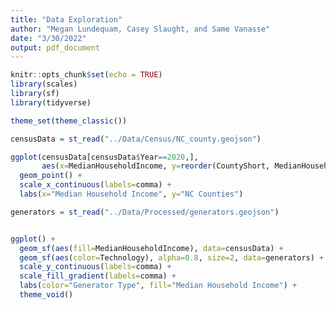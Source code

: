 ```yaml
---
title: "Data Exploration"
author: "Megan Lundequam, Casey Slaught, and Same Vanasse"
date: "3/30/2022"
output: pdf_document
---
```


```r
knitr::opts_chunk$set(echo = TRUE)
library(scales)
library(sf)
library(tidyverse)

theme_set(theme_classic())

```

```r

censusData = st_read("../Data/Census/NC_county.geojson")

ggplot(censusData[censusData$Year==2020,], 
       aes(x=MedianHouseholdIncome, y=reorder(CountyShort, MedianHouseholdIncome))) +
  geom_point() + 
  scale_x_continuous(labels=comma) + 
  labs(x="Median Household Income", y="NC Counties")

```



```r

generators = st_read("../Data/Processed/generators.geojson")


ggplot() + 
  geom_sf(aes(fill=MedianHouseholdIncome), data=censusData) + 
  geom_sf(aes(color=Technology), alpha=0.8, size=2, data=generators) + 
  scale_y_continuous(labels=comma) + 
  scale_fill_gradient(labels=comma) + 
  labs(color="Generator Type", fill="Median Household Income") + 
  theme_void() 


```